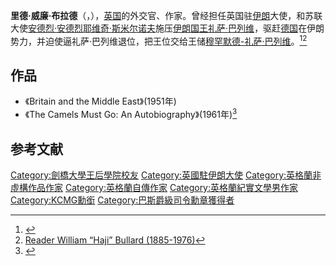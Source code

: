 '''里德·威廉·布拉德'''（{{lang-en|'''Reader William Bullard'''}}，{{bd|1885年|12月5日|1976年|5月24日|catIdx=R}}），[[英国|英国]]的外交官、作家。曾经担任英国驻[[伊朗|伊朗]]大使，和苏联大使[[安德烈·安德烈耶维奇·斯米尔诺夫|安德烈·安德烈耶维奇·斯米尔诺夫]]施压[[伊朗国王|伊朗国王]][[礼萨·巴列维|礼萨·巴列维]]，驱赶[[德国|德国]]在伊朗势力，并迫使逼礼萨·巴列维退位，把王位交给王储[[穆罕默德-礼萨·巴列维|穆罕默德-礼萨·巴列维]]。<ref>{{Cite web |url=https://www.npg.org.uk/collections/search/person/mp80605/sir-reader-william-bullard |title=Sir Reader William Bullard - Person - National Portrait Gallery |access-date=2020-11-08 |archive-date=2021-01-16 |archive-url=https://web.archive.org/web/20210116075253/https://www.npg.org.uk/collections/search/person/mp80605/sir-reader-william-bullard |dead-url=no }}</ref><ref>[https://www.findagrave.com/memorial/167281349/reader-william-bullard Reader William “Haji” Bullard (1885-1976)]</ref>

== 作品 ==
*《Britain and the Middle East》(1951年)
*《The Camels Must Go: An Autobiography》(1961年)<ref>{{Cite web |url=https://data.bnf.fr/fr/12249741/reader_bullard/ |title=Reader Bullard (1885-1976) - Data BNF |access-date=2020-11-08 |archive-date=2019-06-24 |archive-url=https://web.archive.org/web/20190624220952/https://data.bnf.fr/fr/12249741/reader_bullard/ |dead-url=no }}</ref>

== 参考文献 ==
{{Reflist}}

{{DEFAULTSORT: Bullard, Reader}}
[[Category:劍橋大學王后學院校友|Category:劍橋大學王后學院校友]]
[[Category:英國駐伊朗大使|Category:英國駐伊朗大使]]
[[Category:英格蘭非虛構作品作家|Category:英格蘭非虛構作品作家]]
[[Category:英格蘭自傳作家|Category:英格蘭自傳作家]]
[[Category:英格蘭紀實文學男作家|Category:英格蘭紀實文學男作家]]
[[Category:KCMG勳銜|Category:KCMG勳銜]]
[[Category:巴斯爵級司令勳章獲得者|Category:巴斯爵級司令勳章獲得者]]